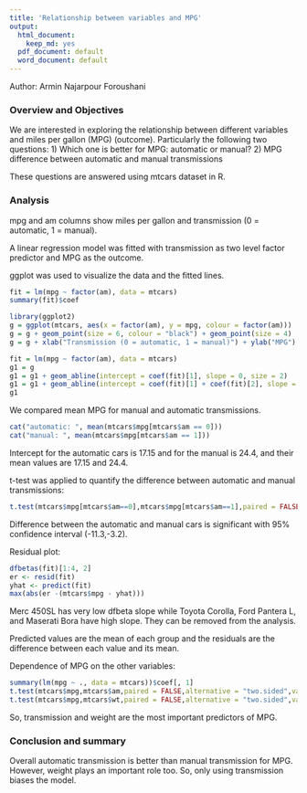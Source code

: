 ---
title: 'Relationship between variables and MPG'
output:
  html_document:
    keep_md: yes
  pdf_document: default
  word_document: default
---
Author: Armin Najarpour Foroushani

### Overview and Objectives
We are interested in exploring the relationship between different variables and miles per gallon (MPG) (outcome). Particularly the following two questions:
1) Which one is better for MPG: automatic or manual?
2) MPG difference between automatic and manual transmissions

These questions are answered using mtcars dataset in R.

### Analysis

mpg and am columns show miles per gallon and transmission (0 = automatic, 1 = manual).

A linear regression model was fitted with transmission as two level factor predictor and MPG as the outcome. 

ggplot was used to visualize the data and the fitted lines.
```{r Regression,echo=TRUE}
fit = lm(mpg ~ factor(am), data = mtcars)
summary(fit)$coef
```

```{r Regression_and_Visualization,echo=FALSE}
library(ggplot2)
g = ggplot(mtcars, aes(x = factor(am), y = mpg, colour = factor(am)))
g = g + geom_point(size = 6, colour = "black") + geom_point(size = 4)
g = g + xlab("Transmission (0 = automatic, 1 = manual)") + ylab("MPG")

fit = lm(mpg ~ factor(am), data = mtcars)
g1 = g
g1 = g1 + geom_abline(intercept = coef(fit)[1], slope = 0, size = 2)
g1 = g1 + geom_abline(intercept = coef(fit)[1] + coef(fit)[2], slope = 0, size = 2)
g1
```

We compared mean MPG for manual and automatic transmissions.
```{r mean,echo=TRUE}
cat("automatic: ", mean(mtcars$mpg[mtcars$am == 0]))
cat("manual: ", mean(mtcars$mpg[mtcars$am == 1]))
```

Intercept for the automatic cars is 17.15 and for the manual is 24.4, and their mean values are 17.15 and 24.4.

t-test was applied to quantify the difference between automatic and manual transmissions:

```{r test,echo=TRUE}
t.test(mtcars$mpg[mtcars$am==0],mtcars$mpg[mtcars$am==1],paired = FALSE,alternative = "two.sided",var.equal = FALSE)$p.value
```

Difference between the automatic and manual cars is significant with 95% confidence interval (-11.3,-3.2).

Residual plot:
```{r diagnostic,echo=TRUE}
dfbetas(fit)[1:4, 2]
er <- resid(fit)
yhat <- predict(fit)
max(abs(er -(mtcars$mpg - yhat)))
```

Merc 450SL has very low dfbeta slope while Toyota Corolla, Ford Pantera L, and Maserati Bora have high slope. They can be removed from the analysis.

Predicted values are the mean of each group and the residuals are the difference between each value and its mean.

Dependence of MPG on the other variables:
```{r Regression_other_var,echo=TRUE}
summary(lm(mpg ~ ., data = mtcars))$coef[, 1]
t.test(mtcars$mpg,mtcars$am,paired = FALSE,alternative = "two.sided",var.equal = FALSE)$p.value
t.test(mtcars$mpg,mtcars$wt,paired = FALSE,alternative = "two.sided",var.equal = FALSE)$p.value
```

So, transmission and weight are the most important predictors of MPG.

### Conclusion and summary

Overall automatic transmission is better than manual transmission for MPG. However, weight plays an important role too. So, only using transmission biases the model.
